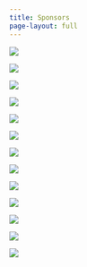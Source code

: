 ```yaml
---
title: Sponsors
page-layout: full
---
```


::: {layout="[[1,1, 1], [1, 1, 1]]"}

![](sponsors2021/arabesque-black.png)

![](sponsors2021/autodesk.png)

![](sponsors2021/bosch-2.png)

![](sponsors2021/eigen-tech.png)

![](sponsors2021/gather.png)

![](sponsors2021/google.png)

![](sponsors2021/compositio-mathematica.png)

![](sponsors2021/imperial-siam.png)

![](sponsors2021/institute-mathematics.png)

![](sponsors2021/LSGNT_Logo_2015.png)

![](sponsors2021/relation.png)

![](sponsors2021/speechmatics-bw.png)

![](sponsors2021/xtx-markets.png)

:::
